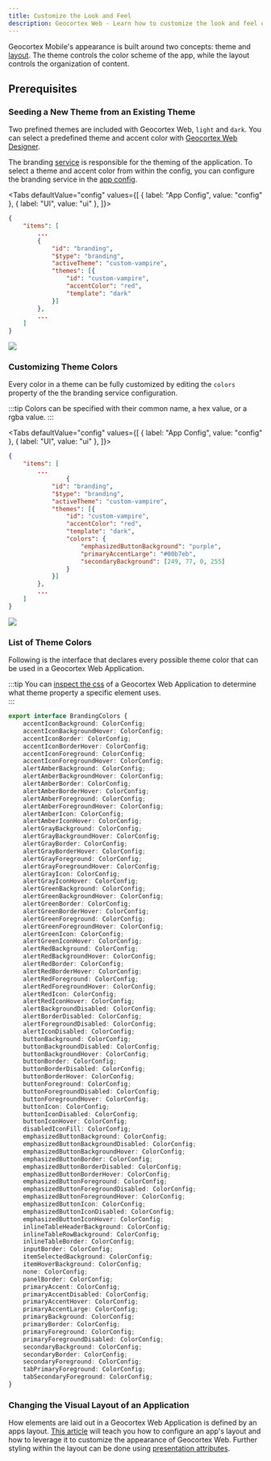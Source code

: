 ```yaml
---
title: Customize the Look and Feel
description: Geocortex Web - Learn how to customize the look and feel of your Geocortex Web application
---
```



Geocortex Mobile's appearance is built around two concepts: theme and [layout](concepts-layout.mdx). The theme controls the color scheme of the app, while the layout controls the organization of content.

## Prerequisites

<PrereqsSnippet />

### Seeding a New Theme from an Existing Theme

Two prefined themes are included with Geocortex Web, `light` and `dark`. You can select a predefined theme and accent color with [Geocortex Web Designer](https://docs.geocortex.com/webviewer/latest/admin-help/Default.htm#gwv/component-settings.htm#branding-settings%3FTocPath%3DConfiguration%7CComponent%2520Settings%7C_____4).

The branding [service](concepts-components-services#services) is responsible for the theming of the application. To select a theme and accent color from within the config, you can configure the branding service in the [app config](concepts-app-config.mdx).

<Tabs
  defaultValue="config"
  values={[
    { label: "App Config", value: "config" },
    { label: "UI", value: "ui" },
  ]}>
<TabItem value="config">

```json
{
    "items": [
        ...
        {
            "id": "branding",
            "$type": "branding",
            "activeTheme": "custom-vampire",
            "themes": [{
                "id": "custom-vampire",
                "accentColor": "red",
                "template": "dark"
            }]
        },
        ...
    ]
}
```

</TabItem>
<TabItem value="ui">
  <img src={useBaseUrl("img/web-vampire-theme.png")}/>
</TabItem>
</Tabs>


### Customizing Theme Colors

Every color in a theme can be fully customized by editing the `colors` property of the the branding service configuration. 

:::tip
Colors can be specified with their common name, a hex value, or a rgba value.
::: 

<Tabs
  defaultValue="config"
  values={[
    { label: "App Config", value: "config" },
    { label: "UI", value: "ui" },
  ]}>
<TabItem value="config">

```json
{
    "items": [
        ...
                {
            "id": "branding",
            "$type": "branding",
            "activeTheme": "custom-vampire",
            "themes": [{
                "id": "custom-vampire",
                "accentColor": "red",
                "template": "dark",
                "colors": {
                    "emphasizedButtonBackground": "purple",
                    "primaryAccentLarge": "#00b7eb",
                    "secondaryBackground": [249, 77, 0, 255]
                }
            }]
        },
        ...
    ]
}
```

</TabItem>
<TabItem value="ui">
  <img src={useBaseUrl("img/web-vampire-theme-customized.png")}/>
</TabItem>
</Tabs>

<!-- TODO - maybe this could be delegated to the API docs later, it it might have the BrandingColors object in it -->

### List of Theme Colors

Following is the interface that declares every possible theme color that can be used in a Geocortex Web Application.

:::tip
You can [inspect the css](https://developers.google.com/web/tools/chrome-devtools/css) of a Geocortex Web Application to determine what theme property a specific element uses.  
:::

```ts
export interface BrandingColors {
    accentIconBackground: ColorConfig;
    accentIconBackgroundHover: ColorConfig;
    accentIconBorder: ColorConfig;
    accentIconBorderHover: ColorConfig;
    accentIconForeground: ColorConfig;
    accentIconForegroundHover: ColorConfig;
    alertAmberBackground: ColorConfig;
    alertAmberBackgroundHover: ColorConfig;
    alertAmberBorder: ColorConfig;
    alertAmberBorderHover: ColorConfig;
    alertAmberForeground: ColorConfig;
    alertAmberForegroundHover: ColorConfig;
    alertAmberIcon: ColorConfig;
    alertAmberIconHover: ColorConfig;
    alertGrayBackground: ColorConfig;
    alertGrayBackgroundHover: ColorConfig;
    alertGrayBorder: ColorConfig;
    alertGrayBorderHover: ColorConfig;
    alertGrayForeground: ColorConfig;
    alertGrayForegroundHover: ColorConfig;
    alertGrayIcon: ColorConfig;
    alertGrayIconHover: ColorConfig;
    alertGreenBackground: ColorConfig;
    alertGreenBackgroundHover: ColorConfig;
    alertGreenBorder: ColorConfig;
    alertGreenBorderHover: ColorConfig;
    alertGreenForeground: ColorConfig;
    alertGreenForegroundHover: ColorConfig;
    alertGreenIcon: ColorConfig;
    alertGreenIconHover: ColorConfig;
    alertRedBackground: ColorConfig;
    alertRedBackgroundHover: ColorConfig;
    alertRedBorder: ColorConfig;
    alertRedBorderHover: ColorConfig;
    alertRedForeground: ColorConfig;
    alertRedForegroundHover: ColorConfig;
    alertRedIcon: ColorConfig;
    alertRedIconHover: ColorConfig;
    alertBackgroundDisabled: ColorConfig;
    alertBorderDisabled: ColorConfig;
    alertForegroundDisabled: ColorConfig;
    alertIconDisabled: ColorConfig;
    buttonBackground: ColorConfig;
    buttonBackgroundDisabled: ColorConfig;
    buttonBackgroundHover: ColorConfig;
    buttonBorder: ColorConfig;
    buttonBorderDisabled: ColorConfig;
    buttonBorderHover: ColorConfig;
    buttonForeground: ColorConfig;
    buttonForegroundDisabled: ColorConfig;
    buttonForegroundHover: ColorConfig;
    buttonIcon: ColorConfig;
    buttonIconDisabled: ColorConfig;
    buttonIconHover: ColorConfig;
    disabledIconFill: ColorConfig;
    emphasizedButtonBackground: ColorConfig;
    emphasizedButtonBackgroundDisabled: ColorConfig;
    emphasizedButtonBackgroundHover: ColorConfig;
    emphasizedButtonBorder: ColorConfig;
    emphasizedButtonBorderDisabled: ColorConfig;
    emphasizedButtonBorderHover: ColorConfig;
    emphasizedButtonForeground: ColorConfig;
    emphasizedButtonForegroundDisabled: ColorConfig;
    emphasizedButtonForegroundHover: ColorConfig;
    emphasizedButtonIcon: ColorConfig;
    emphasizedButtonIconDisabled: ColorConfig;
    emphasizedButtonIconHover: ColorConfig;
    inlineTableHeaderBackground: ColorConfig;
    inlineTableRowBackground: ColorConfig;
    inlineTableBorder: ColorConfig;
    inputBorder: ColorConfig;
    itemSelectedBackground: ColorConfig;
    itemHoverBackground: ColorConfig;
    none: ColorConfig;
    panelBorder: ColorConfig;
    primaryAccent: ColorConfig;
    primaryAccentDisabled: ColorConfig;
    primaryAccentHover: ColorConfig;
    primaryAccentLarge: ColorConfig;
    primaryBackground: ColorConfig;
    primaryBorder: ColorConfig;
    primaryForeground: ColorConfig;
    primaryForegroundDisabled: ColorConfig;
    secondaryBackground: ColorConfig;
    secondaryBorder: ColorConfig;
    secondaryForeground: ColorConfig;
    tabPrimaryForeground: ColorConfig;
    tabSecondaryForeground: ColorConfig;
}
```

### Changing the Visual Layout of an Application

How elements are laid out in a Geocortex Web Application is defined by an apps layout. [This article](concepts-layout.mdx) will teach you how to configure an app's layout and how to leverage it to customize the appearance of Geocortex Web. Further styling within the layout can be done using [presentation attributes](concepts-advanced-layout.mdx#presentation-attributes).